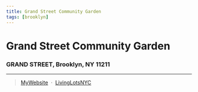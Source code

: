 ```yaml
---
title: Grand Street Community Garden
tags: [brooklyn]
---
```


# Grand Street Community Garden


<NumberOfOrg URL="https://livinglotsnyc.org/lot/3023820028/" />

### GRAND STREET, Brooklyn, NY 11211 

---

> [MyWebsite](http://www.keapfourthgarden.org/) &nbsp;&middot;&nbsp;
> [LivingLotsNYC](https://livinglotsnyc.org/lot/3023820028/)




